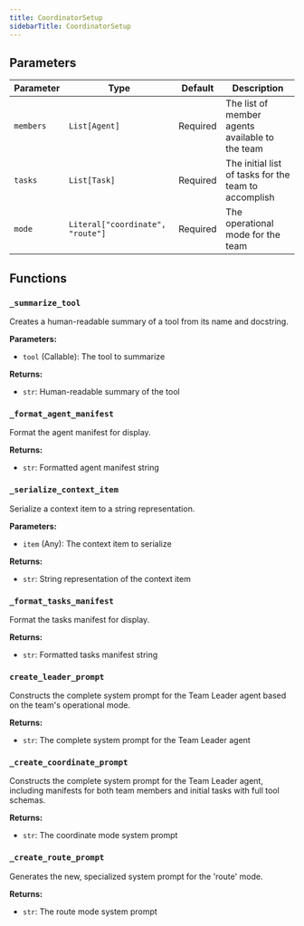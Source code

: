 ```yaml
---
title: CoordinatorSetup
sidebarTitle: CoordinatorSetup
---
```


## Parameters

| Parameter                          | Type                                                  | Default    | Description                                                                                                                                                                                                                      |
| ---------------------------------- | ----------------------------------------------------- | ---------- | -------------------------------------------------------------------------------------------------------------------------------------------------------------------------------------------------------------------------------- |
| `members`                          | `List[Agent]`                                         | Required   | The list of member agents available to the team                                                                                                                                                                                  |
| `tasks`                            | `List[Task]`                                          | Required   | The initial list of tasks for the team to accomplish                                                                                                                                                                            |
| `mode`                             | `Literal["coordinate", "route"]`                     | Required   | The operational mode for the team                                                                                                                                                                                                |

## Functions

### `_summarize_tool`

Creates a human-readable summary of a tool from its name and docstring.

**Parameters:**

- `tool` (Callable): The tool to summarize

**Returns:**

- `str`: Human-readable summary of the tool

### `_format_agent_manifest`

Format the agent manifest for display.

**Returns:**

- `str`: Formatted agent manifest string

### `_serialize_context_item`

Serialize a context item to a string representation.

**Parameters:**

- `item` (Any): The context item to serialize

**Returns:**

- `str`: String representation of the context item

### `_format_tasks_manifest`

Format the tasks manifest for display.

**Returns:**

- `str`: Formatted tasks manifest string

### `create_leader_prompt`

Constructs the complete system prompt for the Team Leader agent based on the team's operational mode.

**Returns:**

- `str`: The complete system prompt for the Team Leader agent

### `_create_coordinate_prompt`

Constructs the complete system prompt for the Team Leader agent, including manifests for both team members and initial tasks with full tool schemas.

**Returns:**

- `str`: The coordinate mode system prompt

### `_create_route_prompt`

Generates the new, specialized system prompt for the 'route' mode.

**Returns:**

- `str`: The route mode system prompt
